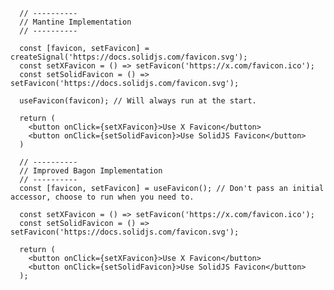 ```tsx
  // ----------
  // Mantine Implementation
  // ----------

  const [favicon, setFavicon] = createSignal('https://docs.solidjs.com/favicon.svg');
  const setXFavicon = () => setFavicon('https://x.com/favicon.ico');
  const setSolidFavicon = () => setFavicon('https://docs.solidjs.com/favicon.svg');

  useFavicon(favicon); // Will always run at the start.

  return (
    <button onClick={setXFavicon}>Use X Favicon</button>
    <button onClick={setSolidFavicon}>Use SolidJS Favicon</button>
  )

  // ----------
  // Improved Bagon Implementation
  // ----------
  const [favicon, setFavicon] = useFavicon(); // Don't pass an initial accessor, choose to run when you need to.

  const setXFavicon = () => setFavicon('https://x.com/favicon.ico');
  const setSolidFavicon = () => setFavicon('https://docs.solidjs.com/favicon.svg');

  return (
    <button onClick={setXFavicon}>Use X Favicon</button>
    <button onClick={setSolidFavicon}>Use SolidJS Favicon</button>
  );
```
